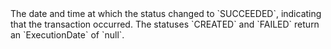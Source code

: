 <ResponseField name="ExecutionDate" type="Unix timestamp" >    
The date and time at which the status changed to `SUCCEEDED`, indicating that the transaction occurred. The statuses `CREATED` and `FAILED` return an `ExecutionDate` of `null`.  
</ResponseField>